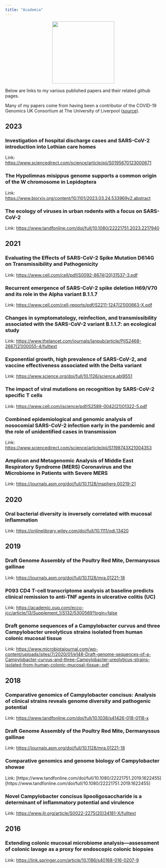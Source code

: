 ```yaml
---
title: "Academia"
---
```

<center>
![](images/journal_impact.png){style="width:200px"}
</center>

Below are links to my various published papers and their related github pages.

Many of my papers come from having been a contributor of the COVID-19 Genomics UK Consortium at The University of Liverpool ([source](https://webarchive.nationalarchives.gov.uk/ukgwa/20230522153320/https://www.cogconsortium.uk/cog-uk/consortium-partners/university-of-liverpool/)).

## 2023

### Investigation of hospital discharge cases and SARS-CoV-2 introduction into Lothian care homes

Link: [https://www.sciencedirect.com/science/article/pii/S0195670123000671](https://www.sciencedirect.com/science/article/pii/S0195670123000671)

### The Hypolimnas misippus genome supports a common origin of the W chromosome in Lepidoptera

Link: [https://www.biorxiv.org/content/10.1101/2023.03.24.533969v2.abstract](https://www.biorxiv.org/content/10.1101/2023.03.24.533969v2.abstract)

### The ecology of viruses in urban rodents with a focus on SARS-CoV-2

Link: [https://www.tandfonline.com/doi/full/10.1080/22221751.2023.2217940](https://www.tandfonline.com/doi/full/10.1080/22221751.2023.2217940)

## 2021

### Evaluating the Effects of SARS-CoV-2 Spike Mutation D614G on Transmissibility and Pathogenicity

Link: [https://www.cell.com/cell/pdf/S0092-8674(20)31537-3.pdf](https://www.cell.com/cell/pdf/S0092-8674(20)31537-3.pdf)

### Recurrent emergence of SARS-CoV-2 spike deletion H69/V70 and its role in the Alpha variant B.1.1.7

Link: [https://www.cell.com/cell-reports/pdf/S2211-1247(21)00663-X.pdf](https://www.cell.com/cell-reports/pdf/S2211-1247(21)00663-X.pdf)

### Changes in symptomatology, reinfection, and transmissibility associated with the SARS-CoV-2 variant B.1.1.7: an ecological study

Link: [https://www.thelancet.com/journals/lanpub/article/PIIS2468-2667(21)00055-4/fulltext](https://www.thelancet.com/journals/lanpub/article/PIIS2468-2667(21)00055-4/fulltext)

### Exponential growth, high prevalence of SARS-CoV-2, and vaccine effectiveness associated with the Delta variant

Link: [https://www.science.org/doi/full/10.1126/science.abl9551](https://www.science.org/doi/full/10.1126/science.abl9551)

### The impact of viral mutations on recognition by SARS-CoV-2 specific T cells

Link: [https://www.cell.com/iscience/pdf/S2589-0042(21)01322-5.pdf](https://www.cell.com/iscience/pdf/S2589-0042(21)01322-5.pdf)

### Combined epidemiological and genomic analysis of nosocomial SARS-CoV-2 infection early in the pandemic and the role of unidentified cases in transmission

Link: [https://www.sciencedirect.com/science/article/pii/S1198743X21004353](https://www.sciencedirect.com/science/article/pii/S1198743X21004353)

### Amplicon and Metagenomic Analysis of Middle East Respiratory Syndrome (MERS) Coronavirus and the Microbiome in Patients with Severe MERS

Link: [https://journals.asm.org/doi/full/10.1128/msphere.00219-21](https://journals.asm.org/doi/full/10.1128/msphere.00219-21)

## 2020

### Oral bacterial diversity is inversely correlated with mucosal inflammation

Link: [https://onlinelibrary.wiley.com/doi/full/10.1111/odi.13420](https://onlinelibrary.wiley.com/doi/full/10.1111/odi.13420)

## 2019

### Draft Genome Assembly of the Poultry Red Mite, Dermanyssus gallinae

Link: [https://journals.asm.org/doi/full/10.1128/mra.01221-18](https://journals.asm.org/doi/full/10.1128/mra.01221-18)

### P093 CD4 T-cell transcriptome analysis at baseline predicts clinical remission to anti-TNF agents in ulcerative colitis (UC)

Link: [https://academic.oup.com/ecco-jcc/article/13/Supplement_1/S132/5300569?login=false](https://academic.oup.com/ecco-jcc/article/13/Supplement_1/S132/5300569?login=false)

### Draft genome sequences of a Campylobacter curvus and three Campylobacter ureolyticus strains isolated from human colonic mucosal tissue

Link: [https://www.microbiotajournal.com/wp-content/uploads/sites/7/2020/01/e148-Draft-genome-sequences-of-a-Campylobacter-curvus-and-three-Campylobacter-ureolyticus-strains-isolated-from-human-colonic-mucosal-tissue-.pdf](https://www.microbiotajournal.com/wp-content/uploads/sites/7/2020/01/e148-Draft-genome-sequences-of-a-Campylobacter-curvus-and-three-Campylobacter-ureolyticus-strains-isolated-from-human-colonic-mucosal-tissue-.pdf)

## 2018

### Comparative genomics of Campylobacter concisus: Analysis of clinical strains reveals genome diversity and pathogenic potential

Link: [https://www.tandfonline.com/doi/full/10.1038/s41426-018-0118-x](https://www.tandfonline.com/doi/full/10.1038/s41426-018-0118-x)

### Draft Genome Assembly of the Poultry Red Mite, Dermanyssus gallinae

Link: [https://journals.asm.org/doi/full/10.1128/mra.01221-18](https://journals.asm.org/doi/full/10.1128/mra.01221-18)

### Comparative genomics and genome biology of Campylobacter showae

Link: [https://www.tandfonline.com/doi/full/10.1080/22221751.2019.1622455][https://www.tandfonline.com/doi/full/10.1080/22221751.2019.1622455]

### Novel Campylobacter concisus lipooligosaccharide is a determinant of inflammatory potential and virulence

Link: [https://www.jlr.org/article/S0022-2275(20)34181-X/fulltext](https://www.jlr.org/article/S0022-2275(20)34181-X/fulltext)

## 2016

### Extending colonic mucosal microbiome analysis—assessment of colonic lavage as a proxy for endoscopic colonic biopsies

Link: [https://link.springer.com/article/10.1186/s40168-016-0207-9](https://link.springer.com/article/10.1186/s40168-016-0207-9)




